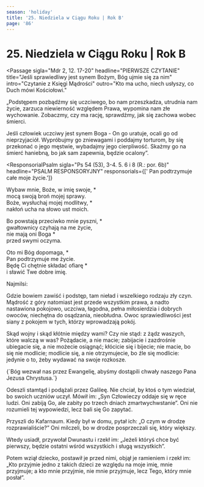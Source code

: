 ```yaml
---
season: 'holiday'
title: '25. Niedziela w Ciągu Roku | Rok B'
page: '86'
---
```


# 25. Niedziela w Ciągu Roku | Rok B

<Passage
  sigla="Mdr 2, 12. 17-20"
  headline="PIERWSZE CZYTANIE"
  title="Jeśli sprawiedliwy jest synem Bożym, Bóg ujmie się za nim"
  intro="Czytanie z Księgi Mądrości"
  outro="Kto ma ucho, niech usłyszy, co Duch mówi Kościołowi."
>
  <p>„Podstępem pozbądźmy się uczciwego, bo nam przeszkadza, utrudnia nam życie, zarzuca niewierność względem Prawa, wypomina nam złe wychowanie. Zobaczmy, czy ma rację, sprawdźmy, jak się zachowa wobec śmierci.</p>
  <p>Jeśli człowiek uczciwy jest synem Boga - On go uratuje, ocali go od nieprzyjaciół. Wypróbujmy go zniewagami i poddajmy torturom, by się przekonać o jego męstwie, wybadajmy jego cierpliwość. Skażmy go na śmierć haniebną, bo jak sam zapewnia, będzie ocalony”.</p>
</Passage>

<ResponsorialPsalm
  sigla="Ps 54 (53), 3-4. 5. 6 i 8 (R.: por. 6b)"
  headline="PSALM RESPONSORYJNY"
  responsorials={[' Pan podtrzymuje całe moje życie.']}
>
  <p>Wybaw mnie, Boże, w imię swoje, *<br/>mocą swoją broń mojej sprawy.<br/>Boże, wysłuchaj mojej modlitwy, *<br/>nakłoń ucha na słowo ust moich.</p>
  <p>Bo powstają przeciwko mnie pyszni, *<br/>gwałtownicy czyhają na me życie,<br/>nie mają oni Boga *<br/>przed swymi oczyma.</p>
  <p>Oto mi Bóg dopomaga, *<br/>Pan podtrzymuje me życie.<br/>Będę Ci chętnie składać ofiarę *<br/>i sławić Twe dobre imię.</p>
</ResponsorialPsalm>
<Passage
  sigla="Jk 3, 16-4, 3"
  headline="DRUGIE CZYTANIE"
  title="Źródłem niepokojów jest nieład wewnętrzny"
  intro="Czytanie z Listu świętego Jakuba Apostoła"
  outro="Kto ma ucho, niech usłyszy, co Duch mówi Kościołowi."
>
  <p>Najmilsi:</p>
  <p>Gdzie bowiem zawiść i podstęp, tam nieład i wszelkiego rodzaju zły czyn. Mądrość z góry natomiast jest przede wszystkim prawa, a nadto nastawiona pokojowo, uczciwa, łagodna, pełna miłosierdzia i dobrych owoców, niechętna do osądzania, nieobłudna. Owoc sprawiedliwości jest siany z pokojem w tych, którzy wprowadzają pokój.</p>
  <p>Skąd wojny i skąd kłótnie między wami? Czy nie stąd: z żądz waszych, które walczą w was? Pożądacie, a nie macie; zabijacie i zazdrośnie ubiegacie się, a nie możecie osiągnąć; kłócicie się i bijecie; nie macie, bo się nie modlicie; modlicie się, a nie otrzymujecie, bo źle się modlicie: jedynie o to, żeby wydawać na swoje rozkosze.</p>
</Passage>
<Passage
  sigla="2 Tes 2, 14"
  headline="AKLAMACJA"
  acclamation="Alleluja, alleluja, alleluja."
>
  {`Bóg wezwał nas przez Ewangelię,
abyśmy dostąpili chwały naszego Pana Jezusa Chrystusa.`}
</Passage>
<Passage
  sigla="Mk 9, 30-37"
  headline="EWANGELIA"
  title="Jeśli kto chce być pierwszym, niech będzie ostatnim ze wszystkich"
  intro=" Słowa Ewangelii według świętego Marka"
  outro="Oto słowo Pańskie"
>
  <p>Odeszli stamtąd i podążali przez Galileę. Nie chciał, by ktoś o tym wiedział, bo swoich uczniów uczył. Mówił im: „Syn Człowieczy oddaje się w ręce ludzi. Oni zabiją Go, ale zabity po trzech dniach zmartwychwstanie”. Oni nie rozumieli tej wypowiedzi, lecz bali się Go zapytać.</p>
  <p>Przyszli do Kafarnaum. Kiedy był w domu, pytał ich: „O czym w drodze rozprawialiście?” Oni milczeli, bo w drodze posprzeczali się, który większy.</p>
  <p>Wtedy usiadł, przywołał Dwunastu i rzekł im: „Jeżeli któryś chce być pierwszy, będzie ostatni wśród wszystkich i sługą wszystkich”.</p>
  <p>Potem wziął dziecko, postawił je przed nimi, objął je ramieniem i rzekł im: „Kto przyjmie jedno z takich dzieci ze względu na moje imię, mnie przyjmuje; a kto mnie przyjmie, nie mnie przyjmuje, lecz Tego, który mnie posłał”.</p>
</Passage>
